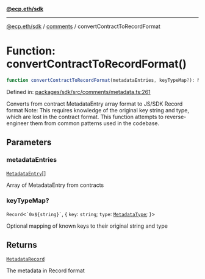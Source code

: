[**@ecp.eth/sdk**](../../index.mdx)

***

[@ecp.eth/sdk](/sdk-reference/index.mdx) / [comments](/sdk-reference/comments/index.mdx) / convertContractToRecordFormat

# Function: convertContractToRecordFormat()

```ts
function convertContractToRecordFormat(metadataEntries, keyTypeMap?): MetadataRecord;
```

Defined in: [packages/sdk/src/comments/metadata.ts:261](https://github.com/ecp-eth/comments-monorepo/blob/main/packages/sdk/src/comments/metadata.ts#L261)

Converts from contract MetadataEntry array format to JS/SDK Record format
Note: This requires knowledge of the original key string and type, which are lost
in the contract format. This function attempts to reverse-engineer them from
common patterns used in the codebase.

## Parameters

### metadataEntries

[`MetadataEntry`](/sdk-reference/comments/type-aliases/MetadataEntry.mdx)[]

Array of MetadataEntry from contracts

### keyTypeMap?

`Record`\<`` `0x${string}` ``, \{
  `key`: `string`;
  `type`: [`MetadataType`](/sdk-reference/comments/type-aliases/MetadataType.mdx);
\}\>

Optional mapping of known keys to their original string and type

## Returns

[`MetadataRecord`](/sdk-reference/comments/type-aliases/MetadataRecord.mdx)

The metadata in Record format
